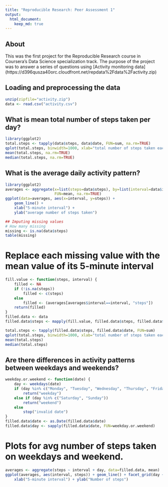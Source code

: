 ```yaml
---
title: "Reproducible Research: Peer Assessment 1"
output: 
  html_document:
    keep_md: true
---
```

## About

This was the first project for the Reproducible Research course in Coursera's Data Science specialization track. The purpose of the project was to answer a series of questions using 
[Activity monitoring data] (https://d396qusza40orc.cloudfront.net/repdata%2Fdata%2Factivity.zip)


## Loading and preprocessing the data
```r
unzip(zipfile="activity.zip")    
data <- read.csv("activity.csv")
```


## What is mean total number of steps taken per day?
```r
library(ggplot2)  
total.steps <- tapply(data$steps, data$date, FUN=sum, na.rm=TRUE)  
qplot(total.steps, binwidth=1000, xlab="total number of steps taken each day")  
mean(total.steps, na.rm=TRUE)  
median(total.steps, na.rm=TRUE)  
```
## What is the average daily activity pattern?
```r
library(ggplot2)  
averages <- aggregate(x=list(steps=data$steps), by=list(interval=data$interval),
                      FUN=mean, na.rm=TRUE)  
ggplot(data=averages, aes(x=interval, y=steps)) +
    geom_line() +  
    xlab("5-minute interval") +  
    ylab("average number of steps taken")  

## Imputing missing values  
# How many missing  
missing <- is.na(data$steps)  
table(missing)  
```
# Replace each missing value with the mean value of its 5-minute interval  
```r
fill.value <- function(steps, interval) {  
    filled <- NA  
    if (!is.na(steps))  
        filled <- c(steps)  
    else  
        filled <- (averages[averages$interval==interval, "steps"])  
    return(filled)  
}  
filled.data <- data 
filled.data$steps <- mapply(fill.value, filled.data$steps, filled.data$interval)  

total.steps <- tapply(filled.data$steps, filled.data$date, FUN=sum)  
qplot(total.steps, binwidth=1000, xlab="total number of steps taken each day")  
mean(total.steps)  
median(total.steps)  
```
## Are there differences in activity patterns between weekdays and weekends?  
```r
weekday.or.weekend <- function(date) {  
    day <- weekdays(date)  
    if (day %in% c("Monday", "Tuesday", "Wednesday", "Thursday", "Friday"))  
        return("weekday")  
    else if (day %in% c("Saturday", "Sunday"))  
        return("weekend")  
    else  
        stop("invalid date")    
}  
filled.data$date <- as.Date(filled.data$date)  
filled.data$day <- sapply(filled.data$date, FUN=weekday.or.weekend)  
```
# Plots for avg number of steps taken on weekdays and weekend. 
```r
averages <- aggregate(steps ~ interval + day, data=filled.data, mean)  
ggplot(averages, aes(interval, steps)) + geom_line() + facet_grid(day ~ .) +  
    xlab("5-minute interval") + ylab("Number of steps")  
```
